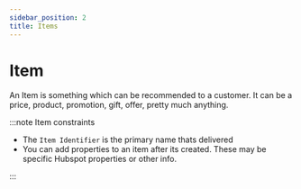 ```yaml
---
sidebar_position: 2
title: Items
---
```


# Item

An Item is something which can be recommended to a customer. It can be a price, product, promotion, gift, offer, pretty much anything.


:::note Item constraints

* The ```Item Identifier``` is the primary name thats delivered
* You can add properties to an item after its created. These may be specific Hubspot properties or other info.

:::

